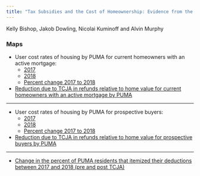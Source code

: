 ```yaml
---
title: "Tax Subsidies and the Cost of Homeownership: Evidence from the Tax Cuts and Jobs Act"
---
```

Kelly Bishop, Jakob Dowling, Nicolai Kuminoff and Alvin Murphy

### Maps
* User cost rates of housing by PUMA for current homeowners with an active mortgage:
  + [2017](bdkm/maps/ucr-2017.html)
  + [2018](bdkm/maps/ucr-2018.html)
  + [Percent change 2017 to 2018](bdkm/maps/ucr-pct-diff.html)
* [Reduction due to TCJA in refunds relative to home value for current homeowners with an active mortgage by PUMA](bdkm/maps/refund-to-home-value-reduction.html)

***

* User cost rates of housing by PUMA for prospective buyers:
  + [2017](bdkm/maps/ucr-2017-new-buyers.html)
  + [2018](bdkm/maps/ucr-2018-new-buyers.html)
  + [Percent change 2017 to 2018](bdkm/maps/ucr-pct-diff-new-buyers.html)
* [Reduction due to TCJA in refunds relative to home value for prospective buyers by PUMA](bdkm/maps/refund-to-home-value-reduction-new-buyers.html)

***

* [Change in the percent of PUMA residents that itemized their deductions between 2017 and 2018 (pre and post TCJA)](bdkm/maps/change-filing-status.html)
